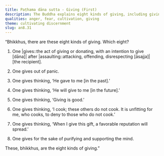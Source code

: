 ```yaml
---
title: Paṭhama dāna sutta - Giving (First)
description: The Buddha explains eight kinds of giving, including giving out of fear, giving to maintain a good reputation, and giving to purify the mind.
qualities: anger, fear, cultivation, giving
theme: cultivating discernment
slug: an8.31
---
```


“Bhikkhus, there are these eight kinds of giving. Which eight?

1) One |gives::the act of giving or donating, with an intention to give [dāna]| after |assaulting::attacking, offending, disrespecting [āsajja]| [the recipient].

2) One gives out of panic.

3) One gives thinking, ‘He gave to me [in the past].’

4) One gives thinking, ‘He will give to me [in the future].’

5) One gives thinking, ‘Giving is good.’

6) One gives thinking, ‘I cook; these others do not cook. It is unfitting for me, who cooks, to deny to those who do not cook.’

7) One gives thinking, ‘When I give this gift, a favorable reputation will spread.’

8) One gives for the sake of purifying and supporting the mind.

These, bhikkhus, are the eight kinds of giving.”
